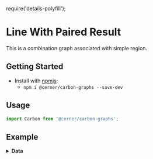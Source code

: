 require('details-polyfill');

# Line With Paired Result
This is a combination graph associated with simple region.

## Getting Started

- Install with [npmjs](https://www.npmjs.com):
  - `npm i @cerner/carbon-graphs --save-dev`

## Usage
```js
import Carbon from '@cerner/carbon-graphs';
```

## Example
<CombinationGraph />

<details>
<summary style={{fontSize: 24 }}>
<b>Data</b>
</summary>

### Graph Config object
<GraphConfig />

### Data object
#### Line Dataset
<DataObject1 />

#### Paired Result Dataset
<DataObject2 />
</details>
